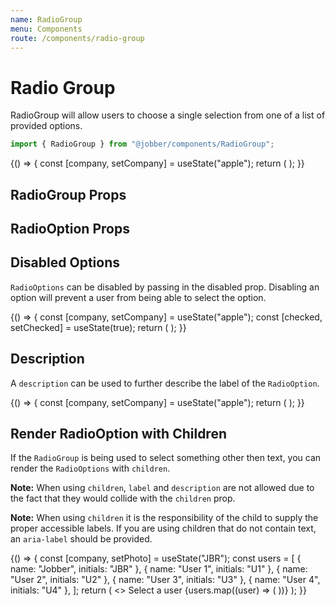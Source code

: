```yaml
---
name: RadioGroup
menu: Components
route: /components/radio-group
---
```



# Radio Group

<ComponentStatus stage="ready" responsive="yes" accessible="yes" />

RadioGroup will allow users to choose a single selection from one of a list of
provided options.

```ts
import { RadioGroup } from "@jobber/components/RadioGroup";
```

<Playground>
  {() => {
    const [company, setCompany] = useState("apple");
    return (
      <RadioGroup onChange={setCompany} value={company}>
        <RadioOption value="apple" label="Apple" />
        <RadioOption value="google" label="Google" />
        <RadioOption value="microsoft" label="Microsoft" />
      </RadioGroup>
    );
  }}
</Playground>

## RadioGroup Props

<Props of={RadioGroup} />

## RadioOption Props

<Props of={RadioOption} />

## Disabled Options

`RadioOptions` can be disabled by passing in the disabled prop. Disabling an
option will prevent a user from being able to select the option.

<Playground>
  {() => {
    const [company, setCompany] = useState("apple");
    const [checked, setChecked] = useState(true);
    return (
      <Content spacing="large">
        <RadioGroup onChange={setCompany} value={company}>
          <RadioOption value="apple" label="Apple" />
          <RadioOption value="google" label="Google" />
          <RadioOption value="amazon" label="Amazon" disabled={true} />
          <RadioOption
            value="microsoft"
            label="Microsoft"
            disabled={!checked}
          />
        </RadioGroup>
        <Divider />
        <Checkbox
          checked={checked}
          label="Allow Microsoft"
          onChange={setChecked}
        />
      </Content>
    );
  }}
</Playground>

## Description

A `description` can be used to further describe the label of the `RadioOption`.

<Playground>
  {() => {
    const [company, setCompany] = useState("apple");
    return (
      <RadioGroup onChange={setCompany} value={company}>
        <RadioOption
          value="apple"
          label="Apple"
          description="A delicious fruit that fends off doctors"
        />
        <RadioOption
          value="amazon"
          label="Amazon"
          description="The worlds largest rainforest"
        />
        <RadioOption
          value="google"
          label="Google"
          description="A search engine"
        />
      </RadioGroup>
    );
  }}
</Playground>

## Render RadioOption with Children

If the `RadioGroup` is being used to select something other then text, you can
render the `RadioOptions` with `children`.

**Note:** When using `children`, `label` and `description` are not allowed due
to the fact that they would collide with the `children` prop.

**Note:** When using `children` it is the responsibility of the child to supply
the proper accessible labels. If you are using children that do not contain
text, an `aria-label` should be provided.

<Playground>
  {() => {
    const [company, setPhoto] = useState("JBR");
    const users = [
      { name: "Jobber", initials: "JBR" },
      { name: "User 1", initials: "U1" },
      { name: "User 2", initials: "U2" },
      { name: "User 3", initials: "U3" },
      { name: "User 4", initials: "U4" },
    ];
    return (
      <>
        <Content>
          <Text>Select a user</Text>
          <RadioGroup onChange={setPhoto} value={company}>
            {users.map((user) => (
              <RadioOption value={user.name}>
                <Avatar initials={user.initials} name={user.name} />
              </RadioOption>
            ))}
          </RadioGroup>
        </Content>
      </>
    );
  }}
</Playground>
